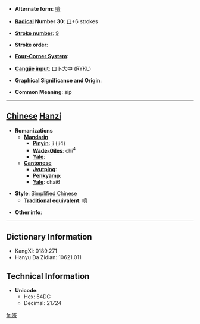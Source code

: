 * '''Alternate form''': [[嚌]]

* '''[[Wiktionary:Chinese radical index| Radical]] Number 30''': [[Wiktionary:Chinese radical index 口|口]]+6 strokes

* '''[[Wiktionary:Chinese total strokes index|Stroke number]]''': [[Wiktionary:Chinese total strokes index 9|9]]

* '''Stroke order''': 

* '''[[Wiktionary:Chinese four corner index|Four-Corner System]]''': 

* '''[[Wiktionary:Chinese Cangjie index|Cangjie input]]''': 口卜大中 (RYKL)

* '''Graphical Significance and Origin''': 

* '''Common Meaning''': sip

----

== [[Chinese]] [[Hanzi]] ==

* '''Romanizations'''
** '''[[Mandarin]]'''
*** '''[[Pinyin]]''': jì (ji4)
*** '''[[Wade-Giles]]''': chi<sup>4</sup>
*** '''[[Yale]]''': 
** '''[[Cantonese]]'''
*** '''[[Jyutping]]''':
*** '''[[Penkyamp]]''': 
*** '''[[Yale]]''': chai6

* '''Style''': [[Simplified Chinese]] 
** '''[[Traditional Chinese|Traditional]] equivalent''': [[嚌]]

* '''Other info''': 

----

== Dictionary Information ==

* KangXi: 0189.271
* Hanyu Da Zidian: 10621.011

== Technical Information ==

* '''Unicode''':
** Hex: 54DC
** Decimal: 21724

[[fr:哜]]